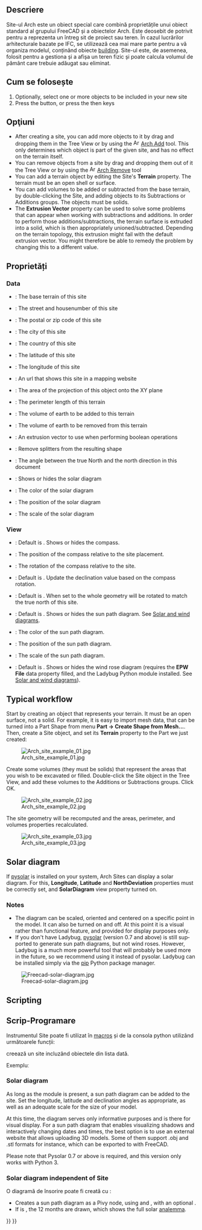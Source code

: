 <languages/>

<div lang="en" dir="ltr" class="mw-content-ltr">
{{Docnav
|[[BIM_Project|Project]]
|[[Arch_Building|Building]]
|[[BIM_Workbench|BIM]]
|IconL=BIM_Project.svg
|IconR=Arch_Building.svg
|IconC=Workbench_BIM.svg
}}
</div>

<div class="mw-translate-fuzzy">
{{GuiCommand|Name=Arch Site|Workbenches=[[Arch_Workbench/ro|Arch]]|MenuLocation=Arch → Site|Shortcut=S I|SeeAlso=[[Arch Floor|Arch Floor]], [[Arch Building|Arch Building]]}}
</div>

<span id="Description"></span>
==Descriere==

<div class="mw-translate-fuzzy">
Site-ul Arch este un obiect special care combină proprietățile unui obiect standard al grupului FreeCAD și a obiectelor Arch. Este deosebit de potrivit pentru a reprezenta un întreg sit de proiect sau teren. În cazul lucrărilor arhitecturale bazate pe IFC, se utilizează cea mai mare parte pentru a vă organiza modelul, conținând obiecte [[Arch Building|building]]. Site-ul este, de asemenea, folosit pentru a gestiona și a afișa un teren fizic și poate calcula volumul de pământ care trebuie adăugat sau eliminat.
</div>

<span id="Usage"></span>
<div class="mw-translate-fuzzy">
== Cum se folosește ==
</div>

<div class="mw-translate-fuzzy">
# Optionally, select one or more objects to be included in your new site
# Press the {{KEY|[[Image:Arch Site.png|16px]] '''Arch Site'''}} button, or press the {{KEY|S}} then {{KEY|I}} keys
</div>

<span id="Options"></span>
== Opţiuni ==

<div class="mw-translate-fuzzy">
* After creating a site, you can add more objects to it by drag and dropping them in the Tree View or by using the [[Image:Arch Add.png|16px]] [[Arch Add|Arch Add]] tool. This only determines which object is part of the given site, and has no effect on the terrain itself.
* You can remove objects from a site by drag and dropping them out of it the Tree View or by using the [[Image:Arch Remove.png|16px]] [[Arch Remove|Arch Remove]] tool
* You can add a terrain object by editing the Site's '''Terrain''' property. The terrain must be an open shell or surface.
* You can add volumes to be added or subtracted from the base terrain, by double-clicking the Site, and adding objects to its Subtractions or Additions groups. The objects must be solids.
* The '''Extrusion Vector''' property can be used to solve some problems that can appear when working with subtractions and additions. In order to perform those additions/subtractions, the terrain surface is extruded into a solid, which is then appropriately unioned/subtracted. Depending on the terrain topology, this extrusion might fail with the default extrusion vector. You might therefore be able to remedy the problem by changing this to a different value.
</div>

<span id="Properties"></span>
==Proprietăți==

<div lang="en" dir="ltr" class="mw-content-ltr">
=== Data ===
</div>

<div lang="en" dir="ltr" class="mw-content-ltr">
{{Properties_Title|Site}}
</div>

<div class="mw-translate-fuzzy">
* {{PropertyData|Terrain}}: The base terrain of this site
* {{PropertyData|Address}}: The street and housenumber of this site
* {{PropertyData|Postal Code}}: The postal or zip code of this site
* {{PropertyData|City}}: The city of this site
* {{PropertyData|Country}}: The country of this site
* {{PropertyData|Latitude}}: The latitude of this site
* {{PropertyData|Longitude}}: The longitude of this site
* {{PropertyData|Url}}: An url that shows this site in a mapping website
* {{PropertyData|Projected Area}}: The area of the projection of this object onto the XY plane
* {{PropertyData|Perimeter}}: The perimeter length of this terrain
* {{PropertyData|Addition Volume}}: The volume of earth to be added to this terrain
* {{PropertyData|Subtraction Volume}}: The volume of earth to be removed from this terrain
* {{PropertyData|Extrusion Vector}}: An extrusion vector to use when performing boolean operations
* {{PropertyData|Remove Splitter}}: Remove splitters from the resulting shape
* {{PropertyData|North Deviation}}: The angle between the true North and the north direction in this document
* {{PropertyView|Solar Diagram}}: Shows or hides the solar diagram
* {{PropertyView|Solar Diagram Color}}: The color of the solar diagram
* {{PropertyView|Solar Diagram Position}}: The position of the solar diagram
* {{PropertyView|Solar Diagram Scale}}: The scale of the solar diagram
</div>

<div lang="en" dir="ltr" class="mw-content-ltr">
=== View ===
</div>

<div lang="en" dir="ltr" class="mw-content-ltr">
{{Properties_Title|Compass}}
</div>

<div lang="en" dir="ltr" class="mw-content-ltr">
* {{PropertyView|Compass|Bool}}: Default is {{Value|False}}. Shows or hides the compass.
* {{PropertyView|Compass Position|Vector}}: The position of the compass relative to the site placement.
* {{PropertyView|Compass Rotation|Angle}}: The rotation of the compass relative to the site.
* {{PropertyView|Update Declination|Bool}}: Default is {{Value|False}}. Update the declination value based on the compass rotation.
</div>

<div lang="en" dir="ltr" class="mw-content-ltr">
{{Properties_Title|Site}}
</div>

<div lang="en" dir="ltr" class="mw-content-ltr">
* {{PropertyView|Orientation|Enumeration}}: Default is {{Value|Project North}}. When set to {{Value|True North}} the whole geometry will be rotated to match the true north of this site.
* {{PropertyView|Solar Diagram|Bool}}: Default is {{Value|False}}. Shows or hides the sun path diagram. See [[#Solar_and_wind_diagrams|Solar and wind diagrams]].
* {{PropertyView|Solar Diagram Color|Color}}: The color of the sun path diagram.
* {{PropertyView|Solar Diagram Position|Vector}}: The position of the sun path diagram.
* {{PropertyView|Solar Diagram Scale|Float}}: The scale of the sun path diagram.
* {{PropertyView|Wind Rose|Bool}}: Default is {{value|False}}. Shows or hides the wind rose diagram (requires the '''EPW File''' data property filled, and the Ladybug Python module installed. See [[#Solar_and_wind_diagrams|Solar and wind diagrams]]).
</div>

== Typical workflow ==

<div class="mw-translate-fuzzy">
Start by creating an object that represents your terrain. It must be an open surface, not a solid. For example, it is easy to import mesh data, that can be turned into a Part Shape from menu '''Part -> Create Shape from Mesh...'''. Then, create a Site object, and set its '''Terrain''' property to the Part we just created:
</div>

[[Image:Arch site example 01.jpg]]

Create some volumes (they must be solids) that represent the areas that you wish to be excavated or filled. Double-click the Site object in the Tree View, and add these volumes to the Additions or Subtractions groups. Click OK.

[[Image:Arch site example 02.jpg]]

The site geometry will be recomputed and the areas, perimeter, and volumes properties recalculated.

[[Image:Arch site example 03.jpg]]

<span id="Solar_and_wind_diagrams"></span>
<div class="mw-translate-fuzzy">
== Solar diagram ==
</div>

<div class="mw-translate-fuzzy">
If [http://pysolar.org/ pysolar] is installed on your system, Arch Sites can display a solar diagram. For this, '''Longitude''', '''Latitude''' and '''NorthDeviation''' properties must be correctly set, and '''SolarDiagram''' view property turned on. {{Version|0.17}}
</div>

<div lang="en" dir="ltr" class="mw-content-ltr">
=== Notes ===
</div>

<div lang="en" dir="ltr" class="mw-content-ltr">
* The diagram can be scaled, oriented and centered on a specific point in the model. It can also be turned on and off. At this point it is a visual rather than functional feature, and provided for display purposes only. 
* If you don't have Ladybug, [https://pysolar.org pysolar] (version 0.7 and above) is still supported to generate sun path diagrams, but not wind roses. However, Ladybug is a much more powerful tool that will probably be used more in the future, so we recommend using it instead of pysolar. Ladybug can be installed simply via the  [https://github.com/ladybug-tools/ladybug?tab=readme-ov-file#installation pip] Python package manager.
</div>

[[Image:Freecad-solar-diagram.jpg]]

<div lang="en" dir="ltr" class="mw-content-ltr">
==Scripting==
</div>

<div class="mw-translate-fuzzy">
== Scrip-Programare ==
</div>

<div class="mw-translate-fuzzy">
Instrumentul Site poate fi utilizat în [[macros]] și de la consola python utilizând următoarele funcții:
</div>

{{Code|code=
Site = makeSite(objectslist=None, baseobj=None, name="Site")
}}

<div class="mw-translate-fuzzy">
creează un site incluzând obiectele din lista dată.
</div>

Exempluː
{{Code|code=
import FreeCAD, Draft, Arch

p1 = FreeCAD.Vector(0, 0, 0)
p2 = FreeCAD.Vector(2000, 0, 0)
baseline = Draft.makeLine(p1, p2)
Wall = Arch.makeWall(baseline, length=None, width=150, height=2000)
FreeCAD.ActiveDocument.recompute()

Building = Arch.makeBuilding([Wall])
Site = Arch.makeSite([Building])

FreeCAD.ActiveDocument.recompute()
FreeCAD.Gui.ActiveDocument.ActiveView.viewIsometric()
}}

<div lang="en" dir="ltr" class="mw-content-ltr">
=== Solar diagram ===
</div>

<div lang="en" dir="ltr" class="mw-content-ltr">
As long as the {{incode|pysolar}} module is present, a sun path diagram can be added to the site. Set the longitude, latitude and declination angles as appropriate, as well as an adequate scale for the size of your model.
</div>

<div lang="en" dir="ltr" class="mw-content-ltr">
At this time, the diagram serves only informative purposes and is there for visual display. For a sun path diagram that enables visualizing shadows and interactively changing dates and times, the best option is to use an external website that allows uploading 3D models. Some of them support .obj and .stl formats for instance, which can be exported to with FreeCAD.
</div> 

<div lang="en" dir="ltr" class="mw-content-ltr">
Please note that Pysolar 0.7 or above is required, and this version only works with Python 3.
</div>

{{Code|code=
Site.Longitude = -46.38
Site.Latitude = -23.33
Site.Declination = 30
# Uncomment if you want to show the compass
# Site.ViewObject.Compass = True

Site.ViewObject.SolarDiagram = True
Site.ViewObject.SolarDiagramScale = 10000
FreeCAD.ActiveDocument.recompute()
}}

<div lang="en" dir="ltr" class="mw-content-ltr">
=== Solar diagram independent of Site ===
</div>

<div class="mw-translate-fuzzy">
O diagramă de însorire poate fi creată cu :
</div>
{{Code|code=
Node = makeSolarDiagram(longitude, latitude, scale=1, complete=False)
}}

<div lang="en" dir="ltr" class="mw-content-ltr">
* Creates a sun path diagram as a Pivy node, using {{incode|longitude}} and {{incode|latitude}}, with an optional {{incode|scale}}.
* If {{incode|complete}} is {{incode|True}}, the 12 months are drawn, which shows the full solar [https://en.wikipedia.org/wiki/Analemma analemma].
</div>

{{Code|code=
import FreeCADGui, Arch

Node = Arch.makeSolarDiagram(-46.38, -23.33, scale=10000, complete=True)
FreeCAD.Gui.ActiveDocument.ActiveView.getSceneGraph().addChild(Node)
}}


<div class="mw-translate-fuzzy">
{{docnav|[[Arch_Building|Building]]|[[Arch_Reference|Reference]]|[[Arch_Workbench/ro|Arch]]|IconL=Arch_Building.svg |IconC=Workbench_Arch.svg |IconR=Arch_Reference.svg}}
</div>

{{BIM_Tools_navi{{#translation:}}}}
{{Userdocnavi{{#translation:}}}}